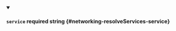 
<details className="config-field" data-expandable="false" open>
<summary>

#### `service` <span className="config-field-required" data-required="false">required</span> <span className="config-field-type">string</span> <span className="config-field-default"></span> <span className="config-field-enum"></span> {#networking-resolveServices-service}



</summary>



</details>
